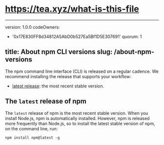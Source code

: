 # https://tea.xyz/what-is-this-file
---
version: 1.0.0
codeOwners:
  - '0x17E830FF8d34812A5AbD0b527Ea5Bf1D5E307691'
quorum: 1

title: About npm CLI versions
slug: /about-npm-versions
---

The npm command line interface (CLI) is released on a regular cadence. We recommend installing the release that supports your workflow:

- [latest release](#the-latest-release-of-npm): the most recent stable version.

## The `latest` release of npm

The `latest` release of npm is the most recent stable version. When you install Node.js, npm is automatically installed. However, npm is released more frequently than Node.js, so to install the latest stable version of npm, on the command line, run:

```
npm install npm@latest -g
```
